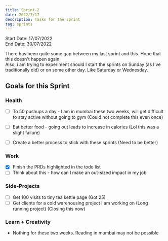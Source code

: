 ```yaml
---
title: Sprint-2
date: 2022/7/17
description: Tasks for the sprint
tag: sprints
---
```


Start Date: 17/07/2022 \
End Date: 30/07/2022

There has been quite some gap between my last sprint and this. Hope that this doesn't happen again.\
Also, i am trying to experiment should I start the sprints on Sunday (as I've traditionally did) or on some other day. Like Saturday or Wednesday.

## Goals for this Sprint

### Health

- [ ] To 50 pushups a day - I am in mumbai these two weeks, will get difficult to stay active without going to gym (Could not complete this even once)
- [ ] Eat better food - going out leads to increase in calories (Lol this was a slight failure)
- [ ] Create a better process to stick with these sprints (Need to be better)


### Work

- [x] Finish the PRDs highlighted in the todo list
- [ ] Think about this - how can I make an out-sized impact in my job

### Side-Projects

- [ ] Get 100 visits to tiny tea kettle page (Got 25)
- [ ] Get clients for a cold warehousing project I am working on (Long running project) (Closing this now)

### Learn + Creativity

- Nothing for these two weeks. Reading in mumbai may not be possible
